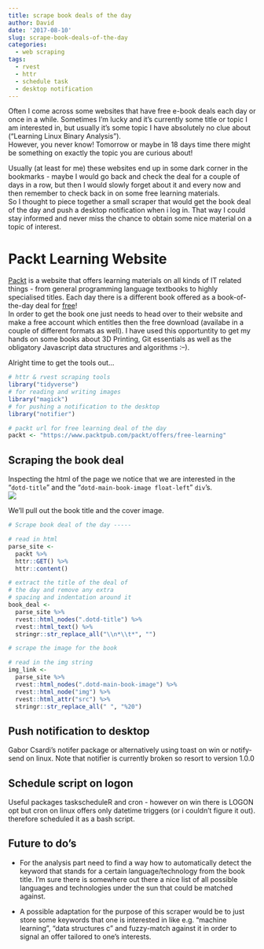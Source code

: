 ```yaml
---
title: scrape book deals of the day
author: David
date: '2017-08-10'
slug: scrape-book-deals-of-the-day
categories:
  - web scraping
tags:
  - rvest
  - httr
  - schedule task
  - desktop notification
---
```



Often I come across some websites that have free e-book deals each day or once in a while. Sometimes I'm lucky and it's currently some title or topic I am interested in, but usually it's some topic I have absolutely no clue about ("Learning Linux Binary Analysis").  
However, you never know! Tomorrow or maybe in 18 days time there might be something on exactly the topic you are curious about!

Usually (at least for me) these websites end up in some dark corner in the bookmarks - maybe I would go back and check the deal for a couple of days in a row, but then I would slowly forget about it and every now and then remember to check back in on some free learning materials.  
So I thought to piece together a small scraper that would get the book deal of the day and push a desktop notification when i log in. That way I could stay informed and never miss the chance to obtain some nice material on a topic of interest.  

# Packt Learning Website

[Packt](https://www.packtpub.com/) is a website that offers learning materials on all kinds of IT related things - from general programming language textbooks to highly specialised titles. Each day there is a different book offered as a book-of-the-day deal for [free](https://www.packtpub.com/packt/offers/free-learning)!  
In order to get the book one just needs to head over to their website and make a free account which entitles then the free download (availabe in a couple of different formats as well). I have used this opportuntity to get my hands on some books about 3D Printing, Git essentials as well as the obligatory Javascript data structures and algorithms :--).  

Alright time to get the tools out... 

```r

# httr & rvest scraping tools
library("tidyverse")
# for reading and writing images 
library("magick")
# for pushing a notification to the desktop
library("notifier")

# packt url for free learning deal of the day
packt <- "https://www.packtpub.com/packt/offers/free-learning"
```

## Scraping the book deal  

Inspecting the html of the page we notice that we are interested in the "`dotd-title`" and the "`dotd-main-book-image float-left`" `div`'s.   
![](../img/packt_html_snap.png)  

We'll pull out the book title and the cover image.

```r
# Scrape book deal of the day -----

# read in html
parse_site <-
  packt %>%
  httr::GET() %>%
  httr::content()

# extract the title of the deal of
# the day and remove any extra
# spacing and indentation around it
book_deal <-
  parse_site %>%
  rvest::html_nodes(".dotd-title") %>%
  rvest::html_text() %>%
  stringr::str_replace_all("\\n*\\t*", "")

# scrape the image for the book

# read in the img string
img_link <-
  parse_site %>%
  rvest::html_nodes(".dotd-main-book-image") %>%
  rvest::html_node("img") %>%
  rvest::html_attr("src") %>%
  stringr::str_replace_all(" ", "%20")

```


## Push notification to desktop

Gabor Csardi's notifer package or alternatively using toast on win or notify-send on linux. Note that notifier is currently broken so resort to version 1.0.0 


## Schedule script on logon 

Useful packages taskscheduleR and cron - however on win there is LOGON opt but cron on linux offers only datetime triggers (or i couldn't figure it out). therefore scheduled it as a bash script.

## Future to do's

- For the analysis part need to find a way how to automatically detect the keyword that stands for a certain language/technology from the book title. I'm sure there is somewhere out there a nice list of all possible languages and technologies under the sun that could be matched against.  

- A possible adaptation for the purpose of this scraper would be to just store some keywords that one is interested in like e.g. "machine learning", "data structures c" and fuzzy-match against it in order to signal an offer tailored to one's interests.  
